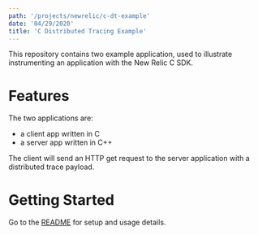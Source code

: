 ```yaml
---
path: '/projects/newrelic/c-dt-example'
date: '04/29/2020'
title: 'C Distributed Tracing Example'
---
```



This repository contains two example application, used to illustrate instrumenting an application with the New Relic C SDK.

# Features

The two applications are:

- a client app written in C
- a server app written in C++

The client will send an HTTP get request to the server application with a distributed trace payload.

# Getting Started

Go to the [README](https://github.com/newrelic/c-dt-example#readme) for setup and usage details.
